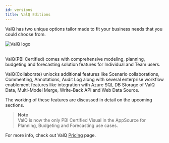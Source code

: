 ```yaml
---
id: versions
title: ValQ Editions
---
```


ValQ has two unique options tailor made to fit your business needs that you could choose from.

<div style={{textAlign: 'center'}}>
  <Zoom>
<img alt="ValQ logo" src={useBaseUrl('/doc-images/intro/version1.png')} />
  </Zoom>
</div> <br />

ValQ(PBI Certified) comes with  comprehensive modeling, planning, budgeting and forecasting solution features for Individual and Team users. <br />

ValQ(Collaborate) unlocks additional features like Scenario collaborations, Commenting, Annotations, Audit Log along with several enterprise workflow enablement
features like integration with Azure SQL DB Storage of ValQ Data, Multi-Model Merge, Write-Back API and Web Data Source.

The working of these features are discussed in detail on the upcoming sections.

> **Note** <br /> ValQ is now the only PBI Certified Visual in the AppSource for Planning, Budgeting and Forecasting use cases.

For more info, check out ValQ <a href="https://valq.com/pricing//" target="_blank">Pricing</a> page.